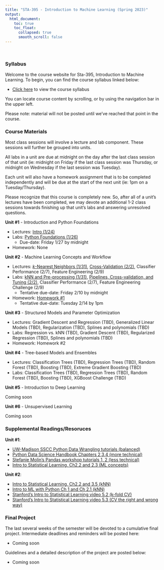 ```yaml
---
title: "STA-395 - Introduction to Machine Learning (Spring 2023)"
output:
  html_document:
    toc: true
    toc_float:
      collapsed: true
      smooth_scroll: false
---
```


$~$

### Syllabus

Welcome to the course website for Sta-395, Introduction to Machine Learning. To begin, you can find the course syllabus linked below:

- [Click here](syllabus395s23.html) to view the course syllabus

You can locate course content by scrolling, or by using the navigation bar in the upper left.  

Please note: material will not be posted until we've reached that point in the course.

### Course Materials

Most class sessions will involve a lecture and lab component. These sessions will further be grouped into units.

All labs in a unit are due at midnight on the day after the last class session of that unit (ie: midnight on Friday if the last class session was Thursday, or midnight on Wednesday if the last session was Tuesday).

Each unit will also have a homework assignment that is to be completed independently and will be due at the start of the next unit (ie: 1pm on a Tuesday/Thursday).

Please recognize that this course is completely new. So, after all of a unit's lectures have been completed, we may devote an additional 1-2 class sessions towards finishing up that unit's labs and answering unresolved questions.

**Unit #1** - Introduction and Python Foundations

- Lectures: [Intro (1/24)](ml23/intro.pdf)
- Labs: [Python Foundations (1/26)](ml23/Lab1.html)
    - Due-date: Friday 1/27 by midnight
- Homework: None

**Unit #2** - Machine Learning Concepts and Workflow

- Lectures: [$k$-Nearest Neighbors (1/31)](ml23/mod.pdf), [Cross-Validation (2/2)](ml23/cv.pdf), Classifier Performance (2/7), Feature Engineering (2/9)
- Labs: [kNN and Pre-processing (1/31)](ml23/lab2a.html), [Pipelines, Cross-validation, and Tuning (2/2)](ml23/lab2b.html), Classifier Performance (2/7), Feature Engineering Challenge (2/9)
    - Tentative due-date: Friday 2/10 by midnight
- Homework: [Homework #1](ml23/hw1.html)
    - Tentative due-date: Tuesday 2/14 by 1pm
    
**Unit #3** - Structured Models and Parameter Optimization

- Lectures: Gradient Descent and Regression (TBD), Generalized Linear Models (TBD), Regularization (TBD), Splines and polynomials (TBD)
- Labs: Regression vs. kNN (TBD), Gradient Descent (TBD), Regularized Regression (TBD), Splines and polynomials (TBD)
- Homework: Homework #2

**Unit #4** - Tree-based Models and Ensembles

- Lectures: Classification Trees (TBD), Regression Trees (TBD), Random Forest (TBD),
Boosting (TBD), Extreme Gradient Boosting (TBD)
- Labs: Classification Trees (TBD), Regression Trees (TBD), Random Forest (TBD), Boosting (TBD), XGBoost Challenge (TBD)

**Unit #5** - Introduction to Deep Learning

Coming soon

**Unit #6** - Unsupervised Learning

Coming soon

### Supplemental Readings/Resoruces

**Unit #1**:

- [UW-Madison SSCC Python Data Wrangling tutorials (balanced)](https://sscc.wisc.edu/sscc/pubs/dwp/Python_Fundamentals.html)
- [Python Data Science Handbook Chapters 2,3,4 (more technical)](https://jakevdp.github.io/PythonDataScienceHandbook/)
- [Stefanie Molin's Pandas workshop tutorials 1, 2 (less technical)](https://github.com/stefmolin/pandas-workshop)
- [Intro to Statistical Learning, Ch2.2 and 2.3 (ML concepts)](https://hastie.su.domains/ISLR2/ISLRv2_website.pdf)

**Unit #2**:

- [Intro to Statistical Learning, Ch2.2 and 3.5 (kNN)](https://hastie.su.domains/ISLR2/ISLRv2_website.pdf)
- [Intro to ML with Python Ch 1 and Ch 2.1 (kNN)](https://github.com/amueller/introduction_to_ml_with_python)
- [Stanford's Intro to Statistical Learning video 5.2 (k-fold CV)](https://www.youtube.com/watch?v=AMfvd_hLssE&list=PLoROMvodv4rOzrYsAxzQyHb8n_RWNuS1e&index=28)
- [Stanford's Intro to Statistical Learning video 5.3 (CV the right and wrong way)](hhttps://www.youtube.com/watch?v=jgoa28FR__Y&list=PLoROMvodv4rOzrYsAxzQyHb8n_RWNuS1e&index=29)

### Final Project 

The last several weeks of the semester will be devoted to a cumulative final project.  Intermediate deadlines and reminders will be posted here:

- Coming soon

Guidelines and a detailed description of the project are posted below:

- Coming soon